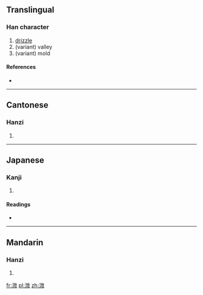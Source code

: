 ==Translingual==

===Han character===
{{Han char|rn=85|rad=水|as=10|sn=13|four=3814<sub>0</sub>|canj=水山弓大 (EUNK), 水山山大 (EUUK)}}

# [[drizzle]]
# (variant) valley
# (variant) mold

====References====
* {{Han ref|kx=0640.140|dkj=17959|dj=1047.090|hdz=31699.060|uh=6EA6|ud=28326|bh=DE57|bd=56919}}

----

==Cantonese==

===Hanzi===
{{yue-hanzi|jyut=[[mei4]]|y=mei4}}

# {{defn|lang=yue|sort=水10}}

----

==Japanese==

===Kanji===
{{ja-kanji|grade=|rs=水10}}

# {{defn|lang=ja|sort=水10}}

====Readings====
* {{ja-readings|on=[[み]] (mi), [[び]] (bi)|kun=[[こさめ]] (kosame), [[たに]] (tani), [[かび]] (kabi)}}

----

==Mandarin==

===Hanzi===
{{cmn-hanzi|pin=[[qī]] ([[qi1]]), [[wēi]] ([[wei1]])|wg=ch'i<sup>1</sup>, wei<sup>1</sup>}}

# {{defn|lang=cmn|sort=水10}}

[[fr:溦]]
[[pl:溦]]
[[zh:溦]]